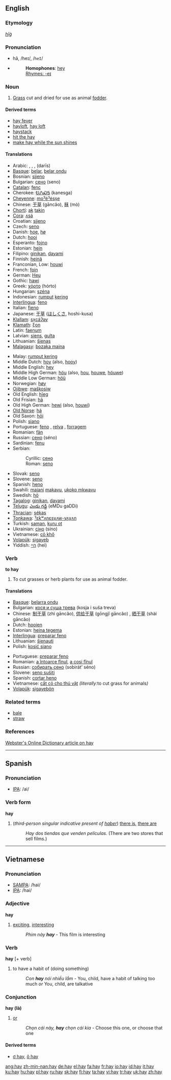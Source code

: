 {{wikipedia|dab=hay (disambiguation)|hay}}
==English==

===Etymology===
{{OE.}} ''[[hīġ]]''

===Pronunciation===
*hā, /heɪ/, /<tt>heI</tt>/
*{{audio|en-us-hay.ogg|Audio (US)}}
*:'''Homophones''': [[hey]]
*:[[Rhymes:English:-eɪ|Rhymes: -eɪ]]

===Noun===
{{wikipedia}}
{{en-noun|-}}

# [[grass|Grass]] cut and dried for use as animal [[fodder]].

====Derived terms====
*[[hay fever]]
*[[hayloft]], [[hay loft]]
*[[haystack]]
*[[hit the hay]]
*[[make hay while the sun shines]]

====Translations====
{{top}}
*Arabic: {{ARchar|[[تبن|تِبْن]]}} {{m}}, {{ARchar|[[جفيف|جَفِيف]]}} {{m}}, {{ARchar|[[حشيش|حَشِيش]]}} {{m}}, {{ARchar|[[درِيس|دَرِيس]]}} (darīs) {{m}}
*[[Basque]]: [[belar]], [[belar ondu]]
*Bosnian: [[sijeno#Bosnian|sijeno]] {{n}}
*Bulgarian: [[сено]] (seno) {{n}}
*[[Catalan]]: [[fenc]] {{m}}
*Cherokee: [[ᎧᏁᏍᎦ]] (kanesga)
*[[Cheyenne]]: [[moˀëˀėsṣe]]
*Chinese: [[干草]] (gāncǎo), [[秣]] (mò)
*[[Chortí]]: [[ak]] [[takin]]
*[[Cora]]: [[ʌsá]]
*Croatian: [[sijeno#Croatian|sijeno]] {{n}}
*Czech: [[seno#Czech|seno]] {{n}}
*Danish: [[hoe]], [[hø]]
*Dutch: [[hooi]] {{n}}
*Esperanto: [[fojno]]
*Estonian: [[hein#Estonian|hein]]
*Filipino: [[ginikan]], [[dayami]]
*Finnish: [[heinä]]
*Franconian, Low: [[houwi]]
*French: [[foin]] {{m}}
*German: [[Heu]] {{n}}
*Gothic: [[hawi]]
*Greek: [[χόρτο]] (hórto) {{n}}
*Hungarian: [[széna]]
*Indonesian: [[rumput]] [[kering]]
*[[Interlingua]]: [[feno]]
*Italian: [[fieno]] {{m}}
*Japanese: [[干草]] ([[ほしくさ]], hoshi-kusa)
*[[Klallam]]: [[sx̣cáʔəy]]
*[[Klamath]]: [[ξon]]
*Latin: [[faenum]] {{n}}
*Latvian: [[siens]], [[gulta]]
*Lithuanian: [[šienas]]
*[[Malagasy]]: [[bozaka maina]]
{{mid}}
*Malay: [[rumput kering]]
*Middle Dutch: [[hoy#Middle Dutch|hoy]] (also, [[hooy]])
*Middle English: [[hey#Middle English|hey]]
*Middle High German: [[höu]] (also, [[hou#Middle High German|hou]], [[houwe]], [[höuwe]])
*Middle Low German: [[höü]]
*Norwegian: [[høy]] {{n}}
*[[Ojibwe]]: [[maškosiw]]
*Old English: [[hīeg]]
*Old Frisian: [[hā]]
*Old High German: [[hewi]] (also, [[houwi]])
*[[Old Norse]]: [[há]]
*Old Saxon: [[hōi]]
*Polish: [[siano]] {{n}}
*Portuguese: [[feno]] {{m}}, [[relva]] {{f}}, [[forragem]] {{f}}
*Romanian: [[fân]] {{n}}
*Russian: [[сено]] (séno) {{n}}
*Sardinian: [[fenu]] {{m}}
*Serbian:
*:Cyrillic: [[сено#Serbian|сено]] {{n}}
*:Roman: [[seno#Serbian|seno]] {{n}}
*Slovak: [[seno]] {{n}}
*Slovene: [[seno]] {{n}}
*Spanish: [[heno]] {{m}}
*Swahili: [[majani]] [[makavu]], [[ukoko mkwavu]]
*Swedish: [[hö]] {{n}}
*[[Tagalog]]: [[ginikan]], [[dayami]]
*[[Telugu]]: [[ఎండు గడ్డి]] (eMDu gaDDi)
*[[Thracian]]: [[sékas]]
*[[Tonkawa]]: [[ˀɛkʷʌnɛsχʌw-yʌχʌn]]
*Turkish: [[saman]], [[kuru ot]]
*Ukrainian: [[сіно]] (síno) {{n}}
*Vietnamese: [[cỏ khô]]<!--move this to the Vietnamese page: (''literally'' dry grass)-->
*[[Volapük]]: [[sigayeb]]
*Yiddish: [[היי]] (hei) {{n}}
{{bottom}}

===Verb===
'''to hay'''

# To cut grasses or herb plants for use as animal fodder.

====Translations====
{{top}}
*[[Basque]]: [[belarra ondu]]
*Bulgarian: [[кося и суша трева]] (kosja i suša treva)
*Chinese: [[制干草]] (zhì gāncǎo), [[供给干草]] (gōngjǐ gāncǎo) {{pos_vt}}, [[晒干草]] (shài gāncǎo) {{pos_vi}}
*Dutch: [[hooien]]
*Estonian: [[heina tegema]]
*[[Interlingua]]: [[preparar feno]]
*Lithuanian: [[šienauti]]
*Polish: [[kosić siano]]
{{mid}}
*Portuguese: [[preparar feno]]
*Romanian: [[a întoarce fînul]], [[a cosi fînul]]
*Russian: [[собирать сено]] (sobirát’ séno)
*Slovene: [[seno sušiti]]
*Spanish: [[cortar heno]]
*Vietnamese: [[cắt cỏ cho thú vật]] ''(literally: ''to cut grass for animals'')''
*[[Volapük]]: [[sigayebön]]
{{bottom}}

===Related terms===
*[[bale]]
*[[straw]]

===References===
[http://www.websters-online-dictionary.org/definition/hay Webster's Online Dictionary article on hay]

----

==Spanish==

===Pronunciation===
*[[IPA]]: /ai/

===Verb form===
'''hay'''

# (''third-person singular indicative present of [[haber]]'') [[there is]], [[there are]]
#:''Hay dos tiendas que venden películas.'' (There are two stores that sell films.)

----

==Vietnamese==

===Pronunciation===
*[[SAMPA]]: /hai/
*[[IPA]]: /hai/

===Adjective===
'''hay'''

# [[exciting]], [[interesting]]
#:''Phim này '''hay''''' - This film is interesting

===Verb===
'''hay''' [+ verb]

# to have a habit of (doing something)
#:''Con '''hay''' nói nhiều lắm'' - You, child, have a habit of talking too much ''or'' You, child, are talkative

===Conjunction===
'''hay (là)'''

# [[or]]
#:''Chọn cái này, '''hay''' chọn cái kia'' - Choose this one, or choose that one

====Derived terms====
*[[ơ hay]], [[ô hay]]

[[ang:hay]]
[[zh-min-nan:hay]]
[[de:hay]]
[[el:hay]]
[[fa:hay]]
[[fr:hay]]
[[io:hay]]
[[id:hay]]
[[it:hay]]
[[ku:hay]]
[[hu:hay]]
[[pl:hay]]
[[ru:hay]]
[[sk:hay]]
[[fi:hay]]
[[ta:hay]]
[[vi:hay]]
[[tr:hay]]
[[uk:hay]]
[[zh:hay]]